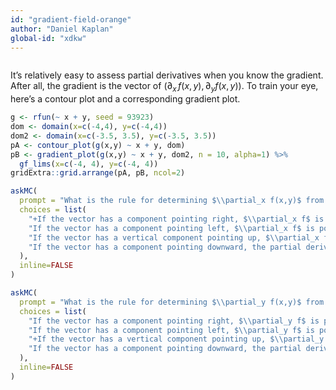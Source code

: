 ```yaml
---
id: "gradient-field-orange"
author: "Daniel Kaplan"
global-id: "xdkw"
---
```


```r
```


It's relatively easy to assess partial derivatives when you know the gradient. After all, the gradient is the vector of $(\partial_x\,f(x,y), \partial_y f(x,y))$. To train your eye, here's a contour plot and a corresponding gradient plot.

```r
g <- rfun(~ x + y, seed = 93923)
dom <- domain(x=c(-4,4), y=c(-4,4))
dom2 <- domain(x=c(-3.5, 3.5), y=c(-3.5, 3.5))
pA <- contour_plot(g(x,y) ~ x + y, dom)
pB <- gradient_plot(g(x,y) ~ x + y, dom2, n = 10, alpha=1) %>%
  gf_lims(x=c(-4, 4), y=c(-4, 4))
gridExtra::grid.arrange(pA, pB, ncol=2)
```


```r
askMC(
  prompt = "What is the rule for determining $\\partial_x f(x,y)$ from the direction of the gradient vector?",
  choices = list(
    "+If the vector has a component pointing right, $\\partial_x f$ is positive.+" = "",
    "If the vector has a component pointing left, $\\partial_x f$ is positive" = "If the gradient points left, then uphill is to the left. So the function is increasing from right to left. That's a negative partial derivative.",
    "If the vector has a vertical component pointing up, $\\partial_x f$ is positive." = "This would be true for the partial derivative with respect to $y$, but that has to relevance to the partial with respect to $x$.",
    "If the vector has a component pointing downward, the partial derivative $\\partial_x f$ is positive." = "No, but the partial with respect to $y$ would be negative."
  ),
  inline=FALSE
)
```

```r
askMC(
  prompt = "What is the rule for determining $\\partial_y f(x,y)$ from the direction of the gradient vector?",
  choices = list(
    "If the vector has a component pointing right, $\\partial_y f$ is positive." = "Left and right are about $\\partial_x f$, not $\\partial_y f$.",
    "If the vector has a component pointing left, $\\partial_y f$ is positive." = "Left and right are about $\\partial_x f$, not $\\partial_y f$.",
    "+If the vector has a vertical component pointing up, $\\partial_y f$ is positive.+",
    "If the vector has a component pointing downward, the partial derivative $\\partial_y f$ is positive." = "The partial with respect to $y$ would be negative."
  ),
  inline=FALSE
)
```

